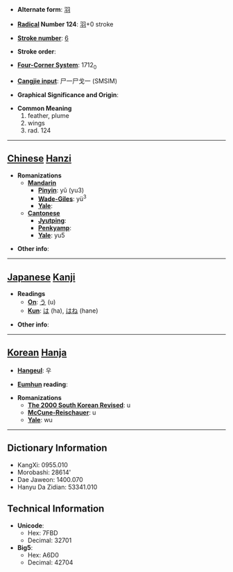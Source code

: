 * '''Alternate form''': [[羽]]

* '''[[Wiktionary:Chinese radical index| Radical]] Number 124''': [[Wiktionary:Chinese radical index 羽|羽]]+0 stroke

* '''[[Wiktionary:Chinese total strokes index|Stroke number]]''': [[Wiktionary:Chinese total strokes index 6|6]]

* '''Stroke order''': 

* '''[[Wiktionary:Chinese four corner index|Four-Corner System]]''': 1712<sub>0</sub>

* '''[[Wiktionary:Chinese Cangjie index|Cangjie input]]''': 尸一尸戈一 (SMSIM)

* '''Graphical Significance and Origin''': 

* '''Common Meaning'''
*#feather, plume
*# wings
*# rad. 124


----

== [[Chinese]] [[Hanzi]] ==

* '''Romanizations'''
** '''[[Mandarin]]'''
*** '''[[Pinyin]]''': yǔ (yu3)
*** '''[[Wade-Giles]]''': yü<sup>3</sup>
*** '''[[Yale]]''': 
** '''[[Cantonese]]'''
*** '''[[Jyutping]]''':
*** '''[[Penkyamp]]''': 
*** '''[[Yale]]''': yu5

* '''Other info''': 

----

== [[Japanese]] [[Kanji]] ==

* '''Readings'''
** '''[[On]]''': [[う]] (u)
** '''[[Kun]]''': [[は]] (ha), [[はね]] (hane)

* '''Other info''':  

----

== [[Korean]] [[Hanja]] ==

* '''[[Hangeul]]''': 우

* '''[[Eumhun]] reading''': 

* '''Romanizations'''
** '''[[The 2000 South Korean Revised Romanization|The 2000 South Korean Revised]]''': u
** '''[[McCune-Reischauer]]''': u
** '''[[Yale]]''': wu

----

== Dictionary Information ==

* KangXi: 0955.010
* Morobashi: 28614'
* Dae Jaweon: 1400.070
* Hanyu Da Zidian: 53341.010

== Technical Information ==

* '''Unicode''':
** Hex: 7FBD
** Decimal: 32701
* '''Big5''':
** Hex: A6D0
** Decimal: 42704